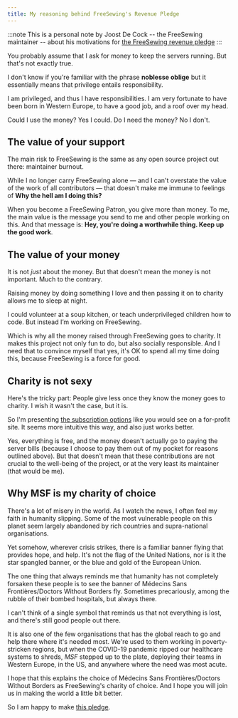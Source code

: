 ```yaml
---
title: My reasoning behind FreeSewing's Revenue Pledge
---
```


:::note
This is a personal note by Joost De Cock -- the FreeSewing maintainer -- about
his motivations for [the FreeSewing revenue pledge](/docs/about/pledge/)
:::

You probably assume that I ask for money to keep the servers running. But
that's not exactly true.

I don't know if you're familiar with the phrase **noblesse oblige** but it
essentially means that privilege entails responsibility.

I am privileged, and thus I have responsibilities.
I am very fortunate to have been born in Western Europe, to have a good job, and a roof over my head.

Could I use the money? Yes I could.
Do I need the money? No I don't.

## The value of your support

The main risk to FreeSewing is the same as any open source project out there:
maintainer burnout.

While I no longer carry FreeSewing alone — and I can't overstate the value of
the work of all contributors — that doesn't make me immune to feelings of **Why
the hell am I doing this?**

When you become a FreeSewing Patron, you give more than money. To me, the main
value is the message you send to me and other people working on this. And that
message is: **Hey, you're doing a worthwhile thing. Keep up the good work**.

## The value of your money

It is not _just_ about the money. But that doesn't mean the money is not
important. Much to the contrary.

Raising money by doing something I love and then passing it on to charity
allows me to sleep at night.

I could volunteer at a soup kitchen, or teach underprivileged children how to
code. But instead I’m working on FreeSewing.

Which is why all the money raised through FreeSewing goes to charity. It makes
this project not only fun to do, but also socially responsible. And I need
that to convince myself that yes, it's OK to spend all my time doing this,
because FreeSewing is a force for good.

## Charity is not sexy

Here's the tricky part: People give less once they know the money goes to
charity. I wish it wasn't the case, but it is.

So I'm presenting [the subscription
options](https://freesewing.org/patrons/join) like you would see on a
for-profit site. It seems more intuitive this way, and also just works better.

Yes, everything is free, and the money doesn't actually go to paying the server
bills (because I choose to pay them out of my pocket for reasons outlined
above). But that doesn't mean that these contributions are not crucial to the
well-being of the project, or at the very least its maintainer (that would be
me).

## Why MSF is my charity of choice

There's a lot of misery in the world. As I watch the news, I often feel my
faith in humanity slipping. Some of the most vulnerable people on this planet
seem largely abandoned by rich countries and supra-national organisations.

Yet somehow, wherever crisis strikes, there is a familiar banner flying that
provides hope, and help. It's not the flag of the United Nations, nor is it the
star spangled banner, or the blue and gold of the European Union.

The one thing that always reminds me that humanity has not completely forsaken
these people is to see the banner of Médecins Sans Frontières/Doctors Without
Borders fly. Sometimes precariously, among the rubble of their bombed
hospitals, but always there.

I can't think of a single symbol that reminds us that not everything is lost,
and there's still good people out there.

It is also one of the few organisations that has the global reach to go and
help there where it's needed most. We're used to them working in
poverty-stricken regions, but when the COVID-19 pandemic ripped our healthcare
systems to shreds, _MSF_ stepped up to the plate, deploying their teams in
Western Europe, in the US, and anywhere where the need was most acute.

I hope that this explains the choice of Médecins Sans Frontières/Doctors
Without Borders as FreeSewing's charity of choice. And I hope you will join us
in making the world a little bit better.

So I am happy to make [this pledge](/docs/about/pledge/).
